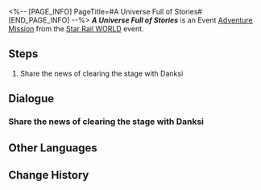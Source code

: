 <%-- [PAGE_INFO]
PageTitle=#A Universe Full of Stories#
[END_PAGE_INFO] --%>
{{Stub|Dialogue.}}
{{Mission Infobox
|id            = 8032202
|title         = 
|image         = <!--Mission A Universe Full of Stories.png-->
|type          = Adventure
|event_name    = Star Rail WORLD
|chapter       = 
|requirements  = {{subst:void|<!--Unknown: {"Type":"Manual"}-->}}
|summary       = <!--official mission summary from Fate's Atlas-->
|characters    = Dan Heng; Danksi; Himeko; Pom-Pom; Trailblazer; Welt
|startLocation = [[Astral Express]] - [[Party Car]]
|world         = Astral Express
|area          = Party Car
|prev          = 
|next          = 
|rewards       = Credit*5,000
}}
'''''A Universe Full of Stories''''' is an Event [[Adventure Mission]] from the [[Star Rail WORLD]] event.

==Steps==
# Share the news of clearing the stage with Danksi

<!--
==Gameplay Notes==

--><!--
==Trial Character==

-->
==Dialogue==
{{Stub Dialogue}}
{{Dialogue End}}

===Share the news of clearing the stage with Danksi{{subst:void|<!--803220202-->}}===
{{Mission Description|type=adventure|location=Party Car|update|''"For truth! For beauty! For art! Charge!"'' &mdash; C.C., an indie game developer, speaking at the Interstellar Game Expo.}}
{{Dialogue Start}}
:{{tx}}
{{Dialogue End}}

==Other Languages==
{{Other Languages
|en   = A Universe Full of Stories
|zhs  = 寰宇充满故事
|zht  = 寰宇充滿故事
|ja   = 物語に満ちた宇宙
|ko   = 이야기로 가득한 우주
|es   = Universo lleno de historias
|fr   = Un univers fait d'histoires
|ru   = Вселенная, полная историй
|th   = จักรวาลร้อยเรื่องราว
|vi   = Vũ Trụ Đầy Câu Chuyện
|de   = Ein Universum voller Geschichten
|id   = Alam Semesta Penuh Kisah
|pt   = Um Universo Cheio de Histórias
}}

==Change History==
{{Change History|3.2}}
